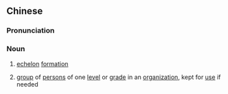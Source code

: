 ==Chinese==
{{zh-forms|s=梯队}}

===Pronunciation===
{{zh-pron
|m=tīduì
|c=tai1 deoi6
|mn=qz,xm,zz:the-tūi
|cat=n
}}

===Noun===
{{zh-noun}}

# {{lb|zh|military}} [[echelon]] [[formation]]
# [[group]] of [[person]]s of one [[level]] or [[grade]] in an [[organization]], kept for [[use]] if needed